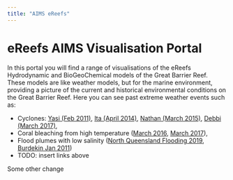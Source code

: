 ```yaml
---
title: "AIMS eReefs"
---
```


# eReefs AIMS Visualisation Portal

In this portal you will find a range of visualisations of the eReefs Hydrodynamic and BioGeoChemical models of the Great Barrier Reef. These models are like weather models, but for the marine environment, providing a picture of the current and historical environmental conditions on the Great Barrier Reef. Here you can see past extreme weather events such as:

- Cyclones: [Yasi (Feb 2011)](), [Ita (April 2014)](), [Nathan (March 2015)](), [Debbi (March 2017)](),
- Coral bleaching from high temperature ([March 2016](), [March 2017]()),
- Flood plumes with low salinity ([North Queensland Flooding 2019](), [Burdekin Jan 2011]())
- TODO: insert links above

Some other change
